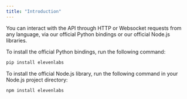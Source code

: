 ```yaml
---
title: "Introduction"
---
```


You can interact with the API through HTTP or Websocket requests from any language, via our official Python bindings or our official Node.js libraries.

To install the official Python bindings, run the following command:

```bash
pip install elevenlabs
```

To install the official Node.js library, run the following command in your Node.js project directory:

```bash
npm install elevenlabs
```
